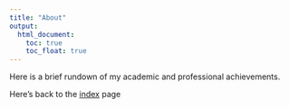 ```yaml
---
title: "About"
output: 
  html_document:
    toc: true
    toc_float: true
---
```


Here is a brief rundown of my academic and professional achievements. 

Here's back to the [index](index.html) page
